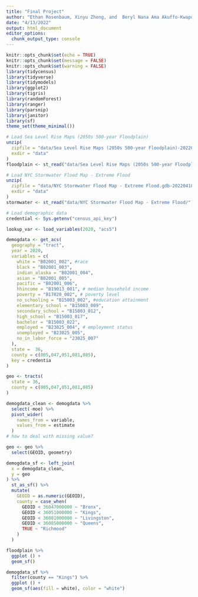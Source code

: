 ```yaml
---
title: "Final Project"
author: "Ethan Rosenbaum, Xinyu Zheng, and  Beryl Nana Ama Akuffo-Kwapong"
date: "4/13/2022"
output: html_document
editor_options: 
  chunk_output_type: console
---
```


```r
knitr::opts_chunk$set(echo = TRUE)
knitr::opts_chunk$set(message = FALSE)
knitr::opts_chunk$set(warning = FALSE)
library(tidycensus)
library(tidyverse)
library(tidymodels)
library(ggplot2)
library(tigris)
library(randomForest)
library(ranger)
library(parsnip)
library(janitor)
library(sf)
theme_set(theme_minimal())
```


```r
# Load Sea Level Rise Maps (2050s 500-year Floodplain)
unzip(
  zipfile = "data/Sea Level Rise Maps (2050s 500-year Floodplain)-20220418T210520Z-001.zip",
  exdir = "data"
)
floodplain <- st_read("data/Sea Level Rise Maps (2050s 500-year Floodplain)/geo_export_e0ab4151-ea79-43e0-b860-b256c9a861bf.shp")

# Load NYC Stormwater Flood Map - Extreme Flood
unzip(
  zipfile = "data/NYC Stormwater Flood Map - Extreme Flood.gdb-20220418T202948Z-001.zip",
  exdir = "data"
)
stormwater <- st_read("data/NYC Stormwater Flood Map - Extreme Flood/")

# Load demographic data
credential <- Sys.getenv("census_api_key")

lookup_var <- load_variables(2020, "acs5")

demogdata <- get_acs(
  geography = "tract",
  year = 2020,
  variables = c(
    white = "B02001_002", #race
    black = "B02001_003",
    indian_alaska = "B02001_004",
    asian = "B02001_005",
    pacific = "B02001_006",
    hhincome = "B19013_001", # median household income
    poverty = "B17020_002", # poverty level
    no_schooling = "B15003_002", #education attainment
    elementary_school = "B15003_009",
    secondary_school = "B15003_012",
    high_school = "B15003_017",
    bachelor = "B15003_022",
    employed = "B23025_004", # employment status
    unemployed = "B23025_005",
    no_in_labor_force = "23025_007"
  ),
  state =  36,
  county = c(005,047,051,081,085),
  key = credentia
)

geo <- tracts(
  state = 36,
  county = c(005,047,051,081,085)
)

```

```r

demogdata_clean <- demogdata %>%
  select(-moe) %>%
  pivot_wider(
    names_from = variable,
    values_from = estimate
  )
# how to deal with missing value?

geo <- geo %>%
  select(GEOID, geometry)

demogdata_sf <- left_join(
  x = demogdata_clean, 
  y = geo
) %>%
  st_as_sf() %>%
  mutate(
    GEOID = as.numeric(GEOID),
    county = case_when(
      GEOID < 36047000000 ~ "Bronx",
      GEOID < 36051000000 ~ "Kings",
      GEOID < 36081000000 ~ "Livingston",
      GEOID < 36085000000 ~ "Queens",
      TRUE ~ "Richmood"
    )
  )

```


```r

floodplain %>%
  ggplot () + 
  geom_sf()

demogdata_sf %>%
  filter(county == "Kings") %>%
  ggplot () + 
  geom_sf(aes(fill = white), color = "white")

```
